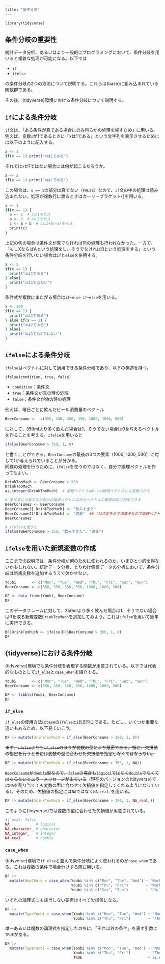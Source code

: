 ```yaml
---
title: "条件分岐"
---
```


```r
library(tidyverse)
```

## 条件分岐の重要性
統計データ分析、あるいはより一般的にプログラミングにおいて、条件分岐を用いると複雑な処理が可能になる。以下では

- `if`
- `ifelse`

の条件分岐の2つの方法について説明する。これらは{base}に組み込まれている関数群である。

その後、{tidyverse}環境における条件分岐について説明する。

## `if`による条件分岐
`if`文は、「ある条件が真である場合にのみ何らかの処理を施すため」に用いる。例えば、変数`x`が1であるときに「xは1である」という文字列を表示させるためには以下のように記入する。

```r
x <- 1
if(x == 1) print("xは1である")
```
それでは`x`が1ではない場合には何が起こるだろうか。

```r
x <- 2
if(x == 1) print("xは1である")
```

この場合は、`x == 1`の部分は真でない（`FALSE`）なので、`if`文の中の処理は読み込まれない。処理が複数行に渡るときはカーリーブラケット{}を用いる。

```r
x <- 1
if(x == 1) {
  a <- 1  # aに1を代入
  b <- 2  # bに2を代入
  c <- a + b  # cにa+b(=3)を代入
  print(c)
}
```

上記の例の場合は条件文が真でなければ何の処理も行われなかった。一方で、「もしXならばAという処理をし、そうでなければBという処理をする」という条件分岐を行いたい場合は`if`と`else`を併用する。


```r
x <- 2
if(x == 1) {
  print("xは1である")
} else{
  print("xは1ではない")
}
```

条件式が複数にまたがる場合は`if`-`else if`-`else`を用いる。

```r
x <- 100
if(x == 1) {
  print("xは1である")
} else if(x == 2) {
  print("xは2である")
} else{
  print("xは1でも2でもない")
}
```

## `ifelse`による条件分岐
`ifelse`はベクトルに対して適用できる条件分岐であり、以下の構造を持つ。  

`ifelse(condition, true, false)`  

- `condition`：条件文 
- `true`：条件文が真の時の処理
- `false`：条件文が偽の時の処理  

例えば、曜日ごとに飲んだビール消費量のベクトル

```r
BeerConsume <-  c(350, 350, 350, 350, 1000, 1000, 500)
```
に対して、350mlより多く飲んだ場合は1、そうでない場合は0を与えるベクトルを作ることを考える。`ifelse`を用いると

```r
ifelse(BeerConsume > 350, 1, 0)
```

と書くことができる。`BeerConsume`の最後の3つの要素（1000, 1000, 500）に対して1が与えられていることが分かる。  
同様の処理を行うために、`ifelse`を使うのではなく、自分で論理ベクトルを作ってもよい。

```r
DrinkTooMuch <- BeerConsume > 350
DrinkTooMuch
as.integer(DrinkTooMuch)  # 論理ベクトルは0-1の数値ベクトルにも変換できる

# 条件文に合致するか否かの論理ベクトルは元のベクトルの要素指定に利用できる
BeerConsume2 <- BeerConsume
BeerConsume2[ DrinkTooMuch] <- "飲みすぎた"
BeerConsume2[!DrinkTooMuch] <- "適量"  ## !は否定を示す演算子なので論理ベクトルの頭につけるとTRUEとFALSEが反転する
BeerConsume2

# ifelseを使うと
ifelse(BeerConsume > 350, "飲みすぎた", "適量")
```

## `ifelse`を用いた新規変数の作成
ここまでの説明では、条件分岐が何のために使われるのか、いまひとつ的を得ないかもしれない。統計データ分析、とりわけ個票データの分析において、条件分岐は新規変数を追加するうえで欠かせない。

```r
Youbi       <- c("Mon", "Tue", "Wed", "Thu", "Fri", "Sat", "Sun")
BeerConsume <- c(350, 350, 350, 350, 1000, 1000, 500)

DF <- data.frame(Youbi, BeerConsume)
DF
```

このデータフレームに対して、350mlより多く飲んだ場合は1、そうでない場合は0を取る新規変数`DrinkTooMuch`を追加してみよう。これは`ifelse`を用いて簡単に実行できる。

```r
DF$DrinkTooMuch <- ifelse(DF$BeerConsume > 350, 1, 0)
DF
```

## {tidyverse}における条件分岐
{tidyverse}環境でも条件分岐を表現する関数が用意されている。以下では代表的なものとして`if_else`と`case_when`を紹介する。

```r
Youbi       <- c("Mon", "Tue", "Wed", "Thu", "Fri", "Sat", "Sun")
BeerConsume <- c(350, 350, 350, 350, 1000, 1000, 500)

DF <- tibble(Youbi, BeerConsume)
DF
```
### `if_else`
`if_else`の使用方法は`base`の`ifelse`とほぼ同じである。ただし、いくつか重要な違いもあるため、以下見ていこう。

```r
DF |> mutate(DrinkTooMuch = if_else(BeerConsume > 350, 1, 0))
```

~~まず、`ifelse`よりも`if_else`のほうが変数の型により厳密である。特に、欠損値の指定を行うときには変数の型に合わせた欠損値を指定しなくてはならない。~~

```r
DF |> mutate(DrinkTooMuch = if_else(BeerConsume > 350, 1, NA))
```

~~`BeerConsume`が`double`型なので、`false`の場合も`logical`ではなく`double`でなくてはならないとエラーメッセージが出ている~~（現在のバージョンの{tidyverse}では`NA`を割り当てても変数の型に合わせて欠損値を指定してくれるようになっている）。そのため、欠損値の指定には`NA`ではなく`NA_real_`を用いる。

```r
DF |> mutate(DrinkTooMuch = if_else(BeerConsume > 350, 1, NA_real_))
```

このように{tidyverse}では変数の型に合わせた欠損値が用意されている。

```r
#| eval: false
NA            # logical
NA_character_ # character
NA_integer_   # integer
NA_real_      # double
```

### `case_when`
{tidyverse}環境で`if_else`と並んで条件分岐によく使われるのが`case_when`である。これは複数の条件で場合分けする際に用いる。

```r
DF |> 
  mutate(How2Work = case_when(Youbi %in% c("Mon", "Tue", "Wed") ~ "Work_from_home",
                              Youbi %in% c("Thu", "Fri")        ~ "Work_in_office",
                              Youbi %in% c("Sat", "Sun")        ~ "Childcare"))
```

いずれの論理式にも該当しない要素はすべて欠損値になる。

```r
DF |> 
  mutate(TypeYoubi = case_when(Youbi %in% c("Mon", "Tue", "Wed") ~ "MonTueWed",
                               Youbi %in% c("Thu", "Fri")        ~ "ThuFri"))
```
単一あるいは複数の論理式を指定したのちに、「それ以外の条件」を表す引数に`TRUE`がある。

```r
DF |> 
  mutate(TypeYoubi = case_when(Youbi %in% c("Mon", "Tue", "Wed") ~ "MonTueWed",
                               Youbi %in% c("Thu", "Fri")        ~ "ThuFri",
                               TRUE                              ~ as.character(Youbi)))
```